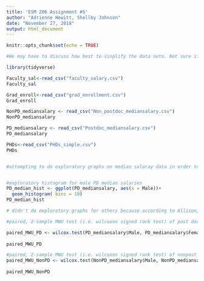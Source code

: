 ```yaml
---
title: 'ESM 206 Assignment #5'
author: "Adrienne Hewitt, Shellby Johnson"
date: "November 27, 2018"
output: html_document
---
```


```r
knitr::opts_chunk$set(echo = TRUE)
```

```r

#We may have to discuss how best to sinplify the data sets. Not sure if the alterations that I made are sufficient. 

library(tidyverse)

Faculty_sal<-read_csv("faculty_salary.csv")
Faculty_sal

Grad_enroll<-read_csv("grad_enrollment.csv")
Grad_enroll

NonPD_mediansalary <- read_csv("Non_postdoc_mediansalary.csv")
NonPD_mediansalary

PD_mediansalary <- read_csv("Postdoc_mediansalary.csv")
PD_mediansalary

PHDs<-read_csv("PHDs_simple.csv")
PHDs



```

```r
#attempting to do exploratory graphs on median salaray data in order to determine normality....yeaaa, not sure how to get it to plot; will ask Allison or someone after lab


#exploratory histogram for male PD median salaries
PD_median_hist <- ggplot(PD_mediansalary, aes(x = Male))+
  geom_histogram( bins = 10)
PD_median_hist

# didn't do exploratory graphs for others because according to Allison, this is the test that needs to be done (from someone who went to office hours yesterday)

#paired, 2-sample MWU test (i.e. wilcoxon signed rank test) of post doc median salaries bwteen males and females

paired_MWU_PD <- wilcox.test(PD_mediansalary$Male, PD_mediansalary$Female, paired = TRUE)  
  
paired_MWU_PD

#paired, 2-sample MWU test (i.e. wilcoxon signed rank test) of nonpost doc median salaries bwteen males and females
paired_MWU_NonPD <- wilcox.test(NonPD_mediansalary$Male, NonPD_mediansalary$Female, paired = TRUE)  
  
paired_MWU_NonPD





```


